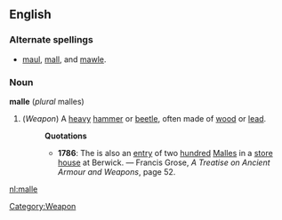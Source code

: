 ==English==
===Alternate spellings===
* [[maul]], [[mall]], and [[mawle]].
===Noun===
'''malle''' (''plural'' malles)
# (''Weapon'') [[Category:Weapon]] A [[heavy]] [[hammer]] or [[beetle]], often made of [[wood]] or [[lead]].
#:'''Quotations'''
#:*'''1786''': The is also an [[entry]] of two [[hundred]] [[Malles]] in a [[store]] [[house]] at Berwick. &mdash; Francis Grose, ''A Treatise on Ancient Armour and Weapons'', page 52.

[[nl:malle]]